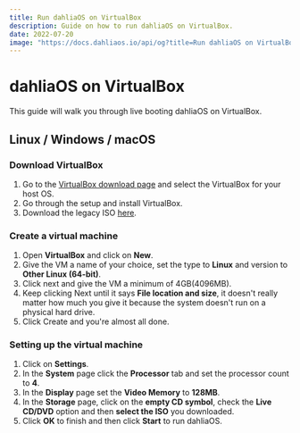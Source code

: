 ```yaml
---
title: Run dahliaOS on VirtualBox
description: Guide on how to run dahliaOS on VirtualBox.
date: 2022-07-20
image: "https://docs.dahliaos.io/api/og?title=Run dahliaOS on VirtualBox&desc=Guide on how to run dahliaOS on VirtualBox."
---
```


# dahliaOS on VirtualBox

This guide will walk you through live booting dahliaOS on VirtualBox.

## Linux / Windows / macOS

<div className="steps-container">

### Download VirtualBox

1. Go to the [VirtualBox download page](https://www.virtualbox.org/wiki/Downloads) and select the VirtualBox for your host OS.
1. Go through the setup and install VirtualBox.
1. Download the legacy ISO [here](https://dahliaos.io/download).

### Create a virtual machine

1. Open **VirtualBox** and click on **New**.
1. Give the VM a name of your choice, set the type to **Linux** and version to **Other Linux (64-bit)**.
1. Click next and give the VM a minimum of 4GB(4096MB).
1. Keep clicking Next until it says **File location and size**, it doesn't really matter how much you give it because the system doesn't run on a physical hard drive.
1. Click Create and you're almost all done.

### Setting up the virtual machine

1. Click on **Settings**.
1. In the **System** page click the **Processor** tab and set the processor count to **4**.
1. In the **Display** page set the **Video Memory** to **128MB**.
1. In the **Storage** page, click on the **empty CD symbol**, check the **Live CD/DVD** option and then **select the ISO** you downloaded.
1. Click **OK** to finish and then click **Start** to run dahliaOS.

</div>
